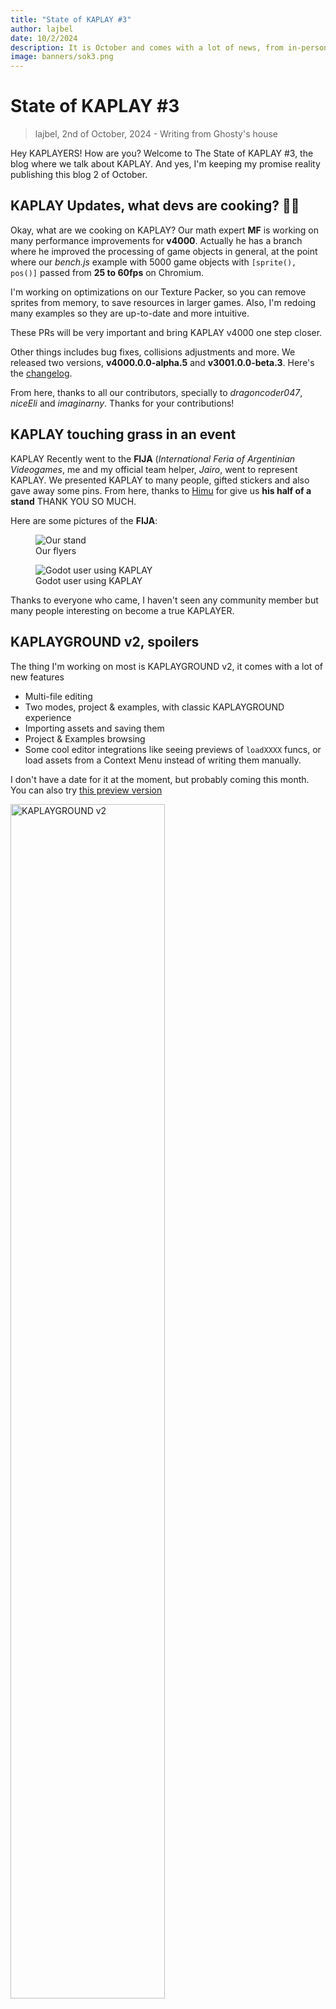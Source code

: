 ```yaml
---
title: "State of KAPLAY #3"
author: lajbel
date: 10/2/2024
description: It is October and comes with a lot of news, from in-person events to performance improvements.
image: banners/sok3.png
---
```



# State of KAPLAY #3

> lajbel, 2nd of October, 2024 - Writing from Ghosty's house

Hey KAPLAYERS! How are you? Welcome to The State of KAPLAY #3, the blog where we
talk about KAPLAY. And yes, I'm keeping my promise reality publishing this blog 2
of October.

## KAPLAY Updates, what devs are cooking? 🧑‍🍳

Okay, what are we cooking on KAPLAY? Our math expert **MF** is working on many
performance improvements for **v4000**. Actually he has a branch where he
improved the processing of game objects in general, at the point where our
_bench.js_ example with 5000 game objects with `[sprite(), pos()]` passed from
**25 to 60fps** on Chromium.

I'm working on optimizations on our Texture Packer, so you can remove
sprites from memory, to save resources in larger games. Also, I'm redoing many
examples so they are up-to-date and more intuitive.

These PRs will be very important and bring KAPLAY v4000 one step closer.

Other things includes bug fixes, collisions adjustments and more. We
released two versions, **v4000.0.0-alpha.5** and **v3001.0.0-beta.3**. Here's
the
[changelog](https://github.com/kaplayjs/kaplay/releases/tag/3001.0.0-beta.2).

From here, thanks to all our contributors, specially to _dragoncoder047_,
_niceEli_ and _imaginarny_. Thanks for your contributions!

## KAPLAY touching grass in an event

KAPLAY Recently went to the **FIJA** (_International Feria of Argentinian
Videogames_, me and my official team helper, _Jairo_, went to represent KAPLAY. We presented
KAPLAY to many people, gifted stickers and also gave away some pins. From here,
thanks to [Himu](https://himu.ar) for give us **his half of a stand** THANK YOU SO MUCH.

Here are some pictures of the **FIJA**:

<div class="flex flex-col flex-wrap gap-2 lg:flex-row">
    <figure>
        <Image src={flyersImage} alt="Our stand" class="lg:max-w-sm" />
        <figcaption>Our flyers</figcaption>
    </figure>
    <figure>
        <Image
            src={godotImage}
            alt="Godot user using KAPLAY"
            class="lg:max-w-sm"
        />
        <figcaption>Godot user using KAPLAY</figcaption>
    </figure>
</div>

Thanks to everyone who came, I haven't seen any community member but many people
interesting on become a true KAPLAYER.

## KAPLAYGROUND v2, spoilers

The thing I'm working on most is KAPLAYGROUND v2, it comes with a lot of new
features

-   Multi-file editing
-   Two modes, project & examples, with classic KAPLAYGROUND experience
-   Importing assets and saving them
-   Project & Examples browsing
-   Some cool editor integrations like seeing previews of `loadXXXX` funcs, or load
    assets from a Context Menu instead of writing them manually.

I don't have a date for it at the moment, but probably coming this month. You can also try
[this preview version](https://new-editor.kaplay.pages.dev/)

<Image src={kaplaygroundImage} alt="KAPLAYGROUND v2" style="width: 70%;" />

## KAPLAY entering Minecraft

Yes, we got a **Minecraft Server** SMP, thanks to [niceEli](https://niceeli.tech/), he
setup a Minecraft server for us, where you can play with your friends, build
stuff and show your beans. Here's a picture of me:

![lajcraft](assets/lajcraft.png)

You can join us at:

```
mc.kaplayjs.com:58247 Java
mcbr.kaplayjs.com port 3248 Bedrock
```

## And from the Jurassic...

From the Jurassic we have to say bye bye, we will come with the next news on
KAPLAY soon. Maybe a release this month...? Yes, that, KAPLAY v3001 date will be
revealed this month, so stay alive!
